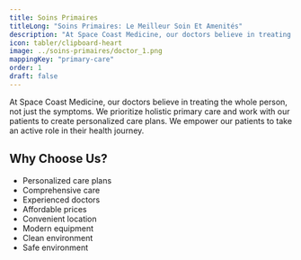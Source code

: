 ```yaml
---
title: Soins Primaires
titleLong: "Soins Primaires: Le Meilleur Soin Et Amenités"
description: "At Space Coast Medicine, our doctors believe in treating the whole person, not just the symptoms."
icon: tabler/clipboard-heart
image: ../soins-primaires/doctor_1.png
mappingKey: "primary-care"
order: 1
draft: false
---
```


At Space Coast Medicine, our doctors believe in treating the whole person, not just the symptoms. We prioritize holistic primary care and work with our patients to create personalized care plans. We empower our patients to take an active role in their health journey.

## Why Choose Us?

- Personalized care plans
- Comprehensive care
- Experienced doctors
- Affordable prices
- Convenient location
- Modern equipment
- Clean environment
- Safe environment
